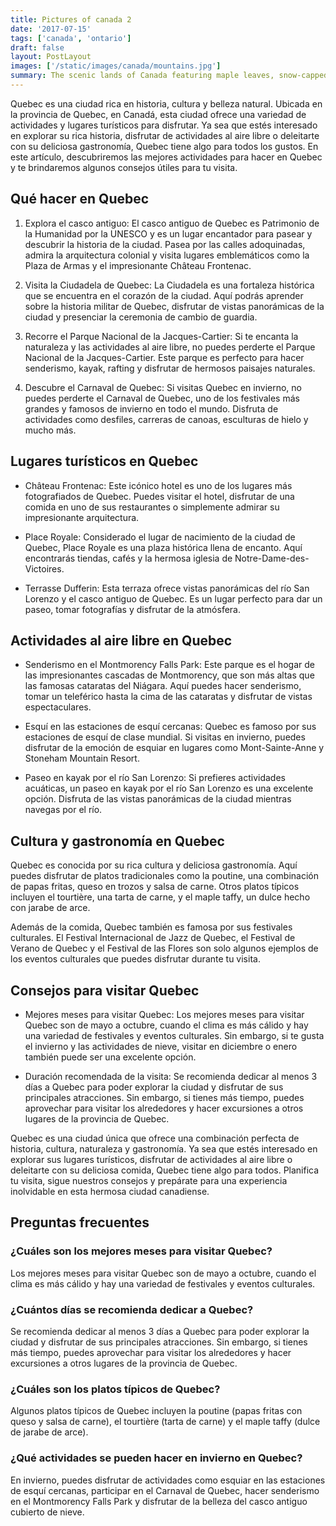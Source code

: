 ```yaml
---
title: Pictures of canada 2
date: '2017-07-15'
tags: ['canada', 'ontario']
draft: false
layout: PostLayout
images: ['/static/images/canada/mountains.jpg']
summary: The scenic lands of Canada featuring maple leaves, snow-capped mountains, turquoise lakes and Toronto. Take in the sights in this photo gallery exhibition and see how easy it is to replicate with some MDX magic and tailwind classes.
---
```


Quebec es una ciudad rica en historia, cultura y belleza natural. Ubicada en la provincia de Quebec, en Canadá, esta ciudad ofrece una variedad de actividades y lugares turísticos para disfrutar. Ya sea que estés interesado en explorar su rica historia, disfrutar de actividades al aire libre o deleitarte con su deliciosa gastronomía, Quebec tiene algo para todos los gustos. En este artículo, descubriremos las mejores actividades para hacer en Quebec y te brindaremos algunos consejos útiles para tu visita.

## Qué hacer en Quebec

1. Explora el casco antiguo: El casco antiguo de Quebec es Patrimonio de la Humanidad por la UNESCO y es un lugar encantador para pasear y descubrir la historia de la ciudad. Pasea por las calles adoquinadas, admira la arquitectura colonial y visita lugares emblemáticos como la Plaza de Armas y el impresionante Château Frontenac.

2. Visita la Ciudadela de Quebec: La Ciudadela es una fortaleza histórica que se encuentra en el corazón de la ciudad. Aquí podrás aprender sobre la historia militar de Quebec, disfrutar de vistas panorámicas de la ciudad y presenciar la ceremonia de cambio de guardia.

3. Recorre el Parque Nacional de la Jacques-Cartier: Si te encanta la naturaleza y las actividades al aire libre, no puedes perderte el Parque Nacional de la Jacques-Cartier. Este parque es perfecto para hacer senderismo, kayak, rafting y disfrutar de hermosos paisajes naturales.

4. Descubre el Carnaval de Quebec: Si visitas Quebec en invierno, no puedes perderte el Carnaval de Quebec, uno de los festivales más grandes y famosos de invierno en todo el mundo. Disfruta de actividades como desfiles, carreras de canoas, esculturas de hielo y mucho más.

## Lugares turísticos en Quebec

- Château Frontenac: Este icónico hotel es uno de los lugares más fotografiados de Quebec. Puedes visitar el hotel, disfrutar de una comida en uno de sus restaurantes o simplemente admirar su impresionante arquitectura.

- Place Royale: Considerado el lugar de nacimiento de la ciudad de Quebec, Place Royale es una plaza histórica llena de encanto. Aquí encontrarás tiendas, cafés y la hermosa iglesia de Notre-Dame-des-Victoires.

- Terrasse Dufferin: Esta terraza ofrece vistas panorámicas del río San Lorenzo y el casco antiguo de Quebec. Es un lugar perfecto para dar un paseo, tomar fotografías y disfrutar de la atmósfera.

## Actividades al aire libre en Quebec

- Senderismo en el Montmorency Falls Park: Este parque es el hogar de las impresionantes cascadas de Montmorency, que son más altas que las famosas cataratas del Niágara. Aquí puedes hacer senderismo, tomar un teleférico hasta la cima de las cataratas y disfrutar de vistas espectaculares.

- Esquí en las estaciones de esquí cercanas: Quebec es famoso por sus estaciones de esquí de clase mundial. Si visitas en invierno, puedes disfrutar de la emoción de esquiar en lugares como Mont-Sainte-Anne y Stoneham Mountain Resort.

- Paseo en kayak por el río San Lorenzo: Si prefieres actividades acuáticas, un paseo en kayak por el río San Lorenzo es una excelente opción. Disfruta de las vistas panorámicas de la ciudad mientras navegas por el río.

## Cultura y gastronomía en Quebec

Quebec es conocida por su rica cultura y deliciosa gastronomía. Aquí puedes disfrutar de platos tradicionales como la poutine, una combinación de papas fritas, queso en trozos y salsa de carne. Otros platos típicos incluyen el tourtière, una tarta de carne, y el maple taffy, un dulce hecho con jarabe de arce.

Además de la comida, Quebec también es famosa por sus festivales culturales. El Festival Internacional de Jazz de Quebec, el Festival de Verano de Quebec y el Festival de las Flores son solo algunos ejemplos de los eventos culturales que puedes disfrutar durante tu visita.

## Consejos para visitar Quebec

- Mejores meses para visitar Quebec: Los mejores meses para visitar Quebec son de mayo a octubre, cuando el clima es más cálido y hay una variedad de festivales y eventos culturales. Sin embargo, si te gusta el invierno y las actividades de nieve, visitar en diciembre o enero también puede ser una excelente opción.

- Duración recomendada de la visita: Se recomienda dedicar al menos 3 días a Quebec para poder explorar la ciudad y disfrutar de sus principales atracciones. Sin embargo, si tienes más tiempo, puedes aprovechar para visitar los alrededores y hacer excursiones a otros lugares de la provincia de Quebec.



Quebec es una ciudad única que ofrece una combinación perfecta de historia, cultura, naturaleza y gastronomía. Ya sea que estés interesado en explorar sus lugares turísticos, disfrutar de actividades al aire libre o deleitarte con su deliciosa comida, Quebec tiene algo para todos. Planifica tu visita, sigue nuestros consejos y prepárate para una experiencia inolvidable en esta hermosa ciudad canadiense.

## Preguntas frecuentes

### ¿Cuáles son los mejores meses para visitar Quebec?

Los mejores meses para visitar Quebec son de mayo a octubre, cuando el clima es más cálido y hay una variedad de festivales y eventos culturales.

### ¿Cuántos días se recomienda dedicar a Quebec?

Se recomienda dedicar al menos 3 días a Quebec para poder explorar la ciudad y disfrutar de sus principales atracciones. Sin embargo, si tienes más tiempo, puedes aprovechar para visitar los alrededores y hacer excursiones a otros lugares de la provincia de Quebec.

### ¿Cuáles son los platos típicos de Quebec?

Algunos platos típicos de Quebec incluyen la poutine (papas fritas con queso y salsa de carne), el tourtière (tarta de carne) y el maple taffy (dulce de jarabe de arce).

### ¿Qué actividades se pueden hacer en invierno en Quebec?

En invierno, puedes disfrutar de actividades como esquiar en las estaciones de esquí cercanas, participar en el Carnaval de Quebec, hacer senderismo en el Montmorency Falls Park y disfrutar de la belleza del casco antiguo cubierto de nieve.
